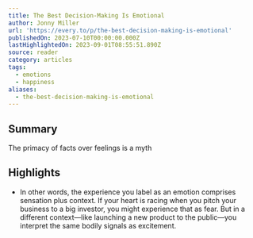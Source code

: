 ```yaml
---
title: The Best Decision-Making Is Emotional
author: Jonny Miller
url: 'https://every.to/p/the-best-decision-making-is-emotional'
publishedOn: 2023-07-10T00:00:00.000Z
lastHighlightedOn: 2023-09-01T08:55:51.890Z
source: reader
category: articles
tags:
  - emotions
  - happiness
aliases:
  - the-best-decision-making-is-emotional
---
```

## Summary

The primacy of facts over feelings is a myth

## Highlights
- In other words, the experience you label as an emotion comprises sensation plus context. If your heart is racing when you pitch your business to a big investor, you might experience that as fear. But in a different context—like launching a new product to the public—you interpret the same bodily signals as excitement.
